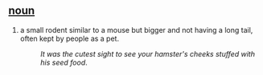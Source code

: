 == [[noun]] ==
#a small rodent similar to a mouse but bigger and not having a long tail, often kept by people as a pet.
#:''It was the cutest sight to see your hamster's cheeks stuffed with his seed food''.